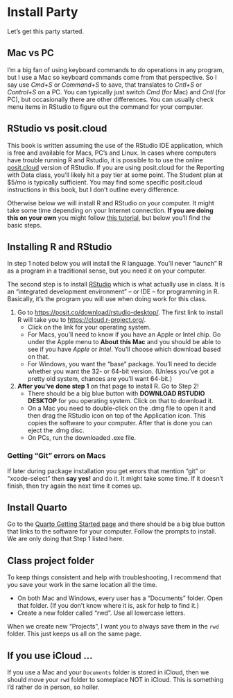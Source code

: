 # Install Party {#install}

Let's get this party started.

## Mac vs PC

I'm a big fan of using keyboard commands to do operations in any program, but I use a Mac so keyboard commands come from that perspective. So I say use *Cmd+S* or *Command+S* to save, that translates to *Cntl+S* or *Control+S* on a PC. You can typically just switch *Cmd* (for Mac) and *Cntl* (for PC), but occasionally there are other differences. You can usually check menu items in RStudio to figure out the command for your computer.

## RStudio vs posit.cloud

This book is written assuming the use of the RStudio IDE application, which is free and available for Macs, PC's and Linux. In cases where computers have trouble running R and Rstudio, it is possible to to use the online [posit.cloud](https://posit.cloud/) version of RStudio. If you are using posit.cloud for the Reporting with Data class, you'll likely hit a pay tier at some point. The Student plan at \$5/mo is typically sufficient. You may find some specific posit.cloud instructions in this book, but I don't outline every difference.

Otherwise below we will install R and RStudio on your computer. It might take some time depending on your Internet connection. **If you are doing this on your own** you might follow [this tutorial](https://learnr-examples.shinyapps.io/ex-setup-r/), but below you'll find the basic steps.

## Installing R and RStudio

In step 1 noted below you will install the R language. You'll never "launch" R as a program in a traditional sense, but you need it on your computer.

The second step is to install [RStudio](https://posit.co/downloads/) which is what actually use in class. It is an "integrated development environment" -- or IDE -- for programming in R. Basically, it's the program you will use when doing work for this class.

1.  Go to <https://posit.co/download/rstudio-desktop/>. The first link to install R will take you to <https://cloud.r-project.org/>.
    - Click on the link for your operating system.
    -   For Macs, you'll need to know if you have an Apple or Intel chip. Go under the Apple menu to **About this Mac** and you should be able to see if you have *Apple* or *Intel*. You'll choose which download based on that.
    -   For Windows, you want the "base" package. You'll need to decide whether you want the 32- or 64-bit version. (Unless you've got a pretty old system, chances are you'll want 64-bit.)

2.  **After you've done step 1** on that page to install R. Go to Step 2!
    -  There should be a big blue button with **DOWNLOAD RSTUDIO DESKTOP** for you operating system. Click on that to download it.
    - On a Mac you need to double-click on the .dmg file to open it and then drag the RStudio icon on top of the Application icon. This copies the software to your computer. After that is done you can eject the .dmg disc.
    - On PCs, run the downloaded .exe file.

### Getting "Git" errors on Macs

If later during package installation you get errors that mention "git" or "xcode-select" then **say yes!** and do it. It might take some time. If it doesn't finish, then try again the next time it comes up.

## Install Quarto

Go to the [Quarto Getting Started page](https://quarto.org/docs/get-started/) and there should be a big blue button that links to the software for your computer. Follow the prompts to install. We are only doing that Step 1 listed here.

## Class project folder

To keep things consistent and help with troubleshooting, I recommend that you save your work in the same location all the time.

-   On both Mac and Windows, every user has a "Documents" folder. Open that folder. (If you don't know where it is, ask for help to find it.)
-   Create a new folder called "rwd". Use all lowercase letters.

When we create new "Projects", I want you to always save them in the `rwd` folder. This just keeps us all on the same page.

::: callout-warning

## If you use iCloud ...

If you use a Mac and your `Documents` folder is stored in iCloud, then we should move your `rwd` folder to someplace NOT in iCloud. This is something I'd rather do in person, so holler.

:::
